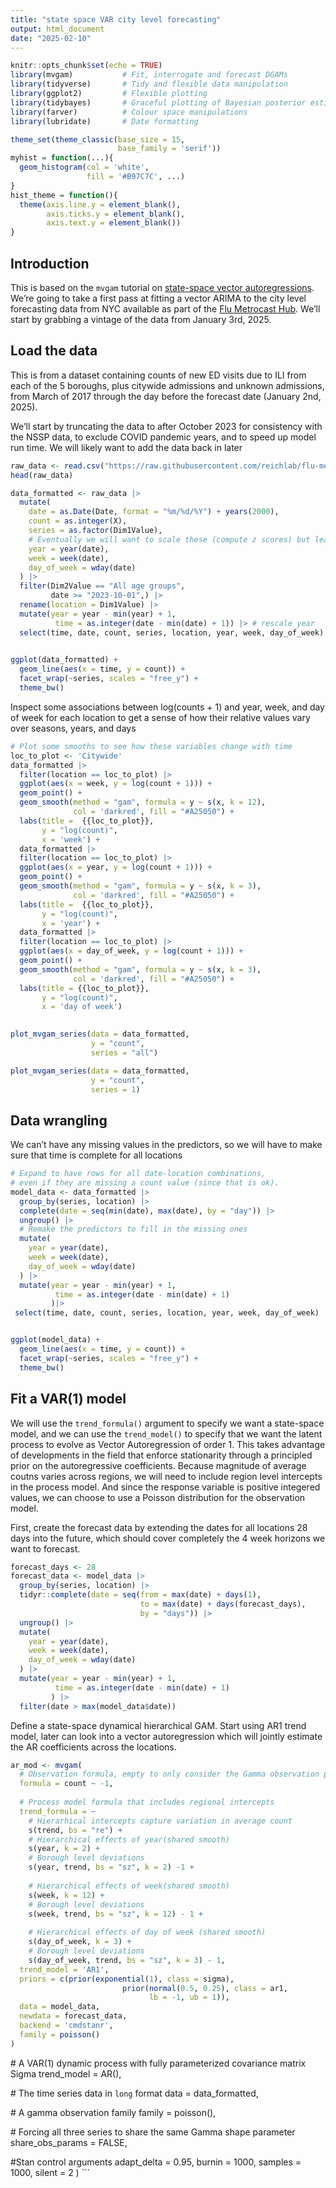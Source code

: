 ```yaml
---
title: "state space VAR city level forecasting"
output: html_document
date: "2025-02-10"
---
```


```r
knitr::opts_chunk$set(echo = TRUE)
library(mvgam)           # Fit, interrogate and forecast DGAMs
library(tidyverse)       # Tidy and flexible data manipulation
library(ggplot2)         # Flexible plotting
library(tidybayes)       # Graceful plotting of Bayesian posterior estimates
library(farver)          # Colour space manipulations
library(lubridate)       # Date formatting

theme_set(theme_classic(base_size = 15,
                        base_family = 'serif'))
myhist = function(...){
  geom_histogram(col = 'white',
                 fill = '#B97C7C', ...)
}
hist_theme = function(){
  theme(axis.line.y = element_blank(),
        axis.ticks.y = element_blank(),
        axis.text.y = element_blank())
}
```
## Introduction

This is based on the `mvgam` tutorial on [state-space vector autoregressions](https://ecogambler.netlify.app/blog/vector-autoregressions/). 
We're going to take a first pass at fitting a vector ARIMA to the city level 
forecasting data from NYC available as part of the [Flu Metrocast Hub](https://github.com/reichlab/flu-metrocast).
We'll start by grabbing a vintage of the data from January 3rd, 2025. 

## Load the data

This is from a dataset containing counts of new ED visits due to ILI from each of
the 5 boroughs, plus citywide admissions and unknown admissions, from March of 2017 
through the day before the forecast date (January 2nd, 2025). 

We'll start by truncating the data to after October 2023 for consistency with 
the NSSP data, to exclude COVID pandemic years, and to speed up model run time. 
We will likely want to add the data back in later 
```r

raw_data <- read.csv("https://raw.githubusercontent.com/reichlab/flu-metrocast/refs/heads/main/raw-data/NYC_ED_daily_asof_01-03-2025.csv")
head(raw_data)

data_formatted <- raw_data |>
  mutate(
    date = as.Date(Date, format = "%m/%d/%Y") + years(2000),
    count = as.integer(X),
    series = as.factor(Dim1Value),
    # Eventually we will want to scale these (compute z scores) but leave for now
    year = year(date), 
    week = week(date),
    day_of_week = wday(date)
  ) |>
  filter(Dim2Value == "All age groups", 
         date >= "2023-10-01",) |>
  rename(location = Dim1Value) |>
  mutate(year = year - min(year) + 1,
          time = as.integer(date - min(date) + 1)) |> # rescale year
  select(time, date, count, series, location, year, week, day_of_week)
   

ggplot(data_formatted) +
  geom_line(aes(x = time, y = count)) +
  facet_wrap(~series, scales = "free_y") +
  theme_bw()

```
Inspect some associations between log(counts + 1) and year, week, and day of week
for each location to get a sense of how their relative values vary
over seasons, years, and days
```r

# Plot some smooths to see how these variables change with time 
loc_to_plot <- 'Citywide'
data_formatted |>
  filter(location == loc_to_plot) |>
  ggplot(aes(x = week, y = log(count + 1))) +
  geom_point() +
  geom_smooth(method = "gam", formula = y ~ s(x, k = 12),
              col = 'darkred', fill = "#A25050") +
  labs(title =  {{loc_to_plot}},
       y = "log(count)", 
       x = 'week') +
  data_formatted |>
  filter(location == loc_to_plot) |>
  ggplot(aes(x = year, y = log(count + 1))) +
  geom_point() +
  geom_smooth(method = "gam", formula = y ~ s(x, k = 3),
              col = 'darkred', fill = "#A25050") +
  labs(title =  {{loc_to_plot}},
       y = "log(count)", 
       x = 'year') +
  data_formatted |>
  filter(location == loc_to_plot) |>
  ggplot(aes(x = day_of_week, y = log(count + 1))) +
  geom_point() +
  geom_smooth(method = "gam", formula = y ~ s(x, k = 3),
              col = 'darkred', fill = "#A25050") +
  labs(title = {{loc_to_plot}},
       y = "log(count)", 
       x = 'day of week') 
  
```

```r
plot_mvgam_series(data = data_formatted,
                  y = "count",
                  series = "all")

plot_mvgam_series(data = data_formatted,
                  y = "count",
                  series = 1)
```
## Data wrangling

We can't have any missing values in the predictors, so we will have to make 
sure that time is complete for all locations 
```r
# Expand to have rows for all date-location combinations, 
# even if they are missing a count value (since that is ok). 
model_data <- data_formatted |>
  group_by(series, location) |>
  complete(date = seq(min(date), max(date), by = "day")) |>
  ungroup() |>
  # Remake the predictors to fill in the missing ones 
  mutate(
    year = year(date), 
    week = week(date),
    day_of_week = wday(date)
  ) |>
  mutate(year = year - min(year) + 1,
          time = as.integer(date - min(date) + 1)
         )|>
 select(time, date, count, series, location, year, week, day_of_week)


ggplot(model_data) +
  geom_line(aes(x = time, y = count)) +
  facet_wrap(~series, scales = "free_y") +
  theme_bw()


```

## Fit a VAR(1) model
We will use the `trend_formula()` argument to specify we want a state-space 
model, and we can use the `trend_model()` to specify that we want the latent 
process to evolve as Vector Autoregression of order 1. This takes advantage of
developments in the field that enforce stationarity through a principled prior
on the autoregressive coefficients. Because magnitude of average coutns varies 
across regions, we will need to include region level intercepts in the process 
model. And since the response variable is positive integered values, we can
choose to use a Poisson distribution for the observation model.

First, create the forecast data by extending the dates for all locations
28 days into the future, which should cover completely the 4 week horizons 
we want to forecast. 
```r
forecast_days <- 28
forecast_data <- model_data |>
  group_by(series, location) |>
  tidyr::complete(date = seq(from = max(date) + days(1), 
                             to = max(date) + days(forecast_days),
                             by = "days")) |>
  ungroup() |>
  mutate(
    year = year(date), 
    week = week(date),
    day_of_week = wday(date)
  ) |>
  mutate(year = year - min(year) + 1,
          time = as.integer(date - min(date) + 1)
         ) |>
  filter(date > max(model_data$date))
```

Define a state-space dynamical hierarchical GAM. Start using AR1 trend model,
later can look into a vector autoregression which will jointly estimate the
AR coefficients across the locations. 
```r
ar_mod <- mvgam(
  # Observation formula, empty to only consider the Gamma observation process
  formula = count ~ -1,
  
  # Process model formula that includes regional intercepts
  trend_formula = ~ 
    # Hierarhical intercepts capture variation in average count
    s(trend, bs = "re") + 
    # Hierarchical effects of year(shared smooth)
    s(year, k = 2) +
    # Borough level deviations
    s(year, trend, bs = "sz", k = 2) -1 + 
    
    # Hierarchical effects of week(shared smooth)
    s(week, k = 12) +
    # Borough level deviations 
    s(week, trend, bs = "sz", k = 12) - 1 +
    
    # Hierarchical effects of day of week (shared smooth)
    s(day_of_week, k = 3) +
    # Borough level deviations
    s(day_of_week, trend, bs = "sz", k = 3) - 1,
  trend_model = 'AR1',
  priors = c(prior(exponential(1), class = sigma),
                         prior(normal(0.5, 0.25), class = ar1,
                               lb = -1, ub = 1)),
  data = model_data,
  newdata = forecast_data,
  backend = 'cmdstanr',
  family = poisson()
)
```

  
  # A VAR(1) dynamic process with fully parameterized covariance matrix Sigma
  trend_model = AR(),
  
  # The time series data in `long` format
  data = data_formatted,
  
  # A gamma observation family 
  family = poisson(),
  
  # Forcing all three series to share the same Gamma shape parameter
  share_obs_params = FALSE,
  
  #Stan control arguments
  adapt_delta = 0.95,
  burnin = 1000,
  samples = 1000,
  silent = 2
)
```
